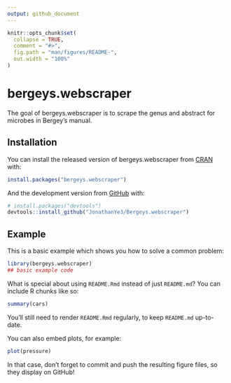 ```yaml
---
output: github_document
---
```


<!-- README.md is generated from README.Rmd. Please edit that file -->

```r
knitr::opts_chunk$set(
  collapse = TRUE,
  comment = "#>",
  fig.path = "man/figures/README-",
  out.width = "100%"
)
```

# bergeys.webscraper

<!-- badges: start -->
<!-- badges: end -->

The goal of bergeys.webscraper is to scrape
      the genus and abstract for microbes in Bergey's 
      manual.

## Installation

You can install the released version of bergeys.webscraper from [CRAN](https://CRAN.R-project.org) with:

``` r
install.packages("bergeys.webscraper")
```

And the development version from [GitHub](https://github.com/) with:

``` r
# install.packages("devtools")
devtools::install_github("JonathanYe3/Bergeys.webscraper")
```
## Example

This is a basic example which shows you how to solve a common problem:

```r
library(bergeys.webscraper)
## basic example code
```

What is special about using `README.Rmd` instead of just `README.md`? You can include R chunks like so:

```r
summary(cars)
```

You'll still need to render `README.Rmd` regularly, to keep `README.md` up-to-date.

You can also embed plots, for example:

```r
plot(pressure)
```

In that case, don't forget to commit and push the resulting figure files, so they display on GitHub!
